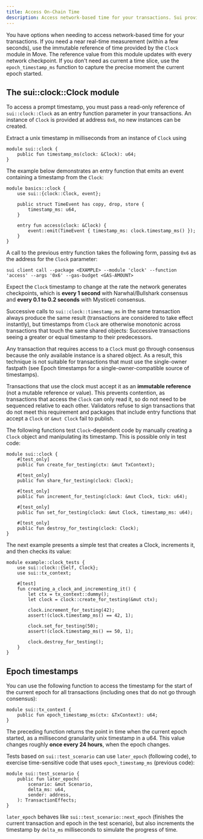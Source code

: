 ```yaml
---
title: Access On-Chain Time
description: Access network-based time for your transactions. Sui provides a Clock module to capture near-real time or epoch time in your Sui packages.
---
```


You have options when needing to access network-based time for your transactions. If you need a near real-time measurement (within a few seconds), use the immutable reference of time provided by the `Clock` module in Move. The reference value from this module updates with every network checkpoint. If you don't need as current a time slice, use the `epoch_timestamp_ms` function to capture the precise moment the current epoch started.

## The sui::clock::Clock module

To access a prompt timestamp, you must pass a read-only reference of `sui::clock::Clock` as an entry function parameter in your transactions. An instance of `Clock` is provided at address `0x6`, no new instances can be created.

Extract a unix timestamp in milliseconds from an instance of `Clock` using

```move
module sui::clock {
    public fun timestamp_ms(clock: &Clock): u64;
}
```

The example below demonstrates an entry function that emits an event containing a timestamp from the `Clock`:

```move
module basics::clock {
    use sui::{clock::Clock, event};

    public struct TimeEvent has copy, drop, store {
        timestamp_ms: u64,
    }

    entry fun access(clock: &Clock) {
        event::emit(TimeEvent { timestamp_ms: clock.timestamp_ms() });
    }
}
```

A call to the previous entry function takes the following form, passing `0x6` as the address for the `Clock` parameter:

```shell
sui client call --package <EXAMPLE> --module 'clock' --function 'access' --args '0x6' --gas-budget <GAS-AMOUNT>
```

Expect the `Clock` timestamp to change at the rate the network generates checkpoints, which is **every 1 second** with Narwhal/Bullshark consensus and **every 0.1 to 0.2 seconds** with Mysticeti consensus.

Successive calls to `sui::clock::timestamp_ms` in the same transaction always produce the same result (transactions are considered to take effect instantly), but timestamps from `Clock` are otherwise monotonic across transactions that touch the same shared objects: Successive transactions seeing a greater or equal timestamp to their predecessors.

Any transaction that requires access to a `Clock` must go through consensus because the only available instance is a shared object. As a result, this technique is not suitable for transactions that must use the single-owner fastpath (see Epoch timestamps for a single-owner-compatible source of timestamps).

Transactions that use the clock must accept it as an **immutable reference** (not a mutable reference or value). This prevents contention, as transactions that access the `Clock` can only read it, so do not need to be sequenced relative to each other. Validators refuse to sign transactions that do not meet this requirement and packages that include entry functions that accept a `Clock` or `&mut Clock` fail to publish.

The following functions test `Clock`-dependent code by manually creating a `Clock` object and manipulating its timestamp. This is possible only in test code:

```move
module sui::clock {
    #[test_only]
    public fun create_for_testing(ctx: &mut TxContext);

    #[test_only]
    public fun share_for_testing(clock: Clock);

    #[test_only]
    public fun increment_for_testing(clock: &mut Clock, tick: u64);

    #[test_only]
    public fun set_for_testing(clock: &mut Clock, timestamp_ms: u64);

    #[test_only]
    public fun destroy_for_testing(clock: Clock);
}
```

The next example presents a simple test that creates a Clock, increments it, and then checks its value:

```move
module example::clock_tests {
    use sui::clock::{Self, Clock};
    use sui::tx_context;

    #[test]
    fun creating_a_clock_and_incrementing_it() {
        let ctx = tx_context::dummy();
        let clock = clock::create_for_testing(&mut ctx);

        clock.increment_for_testing(42);
        assert!(clock.timestamp_ms() == 42, 1);

        clock.set_for_testing(50);
        assert!(clock.timestamp_ms() == 50, 1);

        clock.destroy_for_testing();
    }
}
```

## Epoch timestamps

You can use the following function to access the timestamp for the start of the current epoch for all transactions (including ones that do not go through consensus):

```move
module sui::tx_context {
    public fun epoch_timestamp_ms(ctx: &TxContext): u64;
}
```

The preceding function returns the point in time when the current epoch started, as a millisecond granularity unix timestamp in a u64. This value changes roughly **once every 24 hours**, when the epoch changes.

Tests based on `sui::test_scenario` can use `later_epoch` (following code), to exercise time-sensitive code that uses `epoch_timestamp_ms` (previous code):

```move
module sui::test_scenario {
    public fun later_epoch(
        scenario: &mut Scenario,
        delta_ms: u64,
        sender: address,
    ): TransactionEffects;
}
```

`later_epoch` behaves like `sui::test_scenario::next_epoch` (finishes the current transaction and epoch in the test scenario), but also increments the timestamp by `delta_ms` milliseconds to simulate the progress of time.

